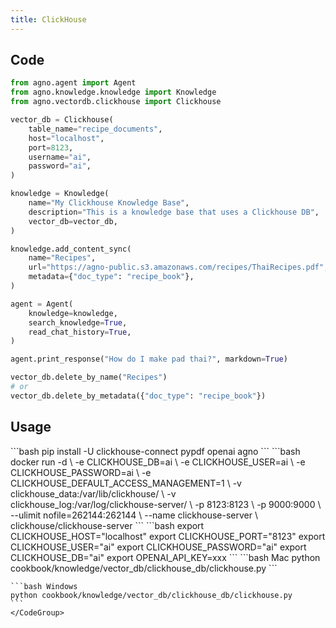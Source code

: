 ```yaml
---
title: ClickHouse 
---
```


## Code

```python cookbook/knowledge/vector_db/clickhouse_db/clickhouse.py
from agno.agent import Agent
from agno.knowledge.knowledge import Knowledge
from agno.vectordb.clickhouse import Clickhouse

vector_db = Clickhouse(
    table_name="recipe_documents",
    host="localhost",
    port=8123,
    username="ai",
    password="ai",
)

knowledge = Knowledge(
    name="My Clickhouse Knowledge Base",
    description="This is a knowledge base that uses a Clickhouse DB",
    vector_db=vector_db,
)

knowledge.add_content_sync(
    name="Recipes",
    url="https://agno-public.s3.amazonaws.com/recipes/ThaiRecipes.pdf",
    metadata={"doc_type": "recipe_book"},
)

agent = Agent(
    knowledge=knowledge,
    search_knowledge=True,
    read_chat_history=True,
)

agent.print_response("How do I make pad thai?", markdown=True)

vector_db.delete_by_name("Recipes")
# or
vector_db.delete_by_metadata({"doc_type": "recipe_book"})
```

## Usage

<Steps>
  <Snippet file="create-venv-step.mdx" />

  <Step title="Install libraries">
    ```bash
    pip install -U clickhouse-connect pypdf openai agno
    ```
  </Step>
  <Step title="Run ClickHouse">
    ```bash
 docker run -d \
  -e CLICKHOUSE_DB=ai \
  -e CLICKHOUSE_USER=ai \
  -e CLICKHOUSE_PASSWORD=ai \
  -e CLICKHOUSE_DEFAULT_ACCESS_MANAGEMENT=1 \
  -v clickhouse_data:/var/lib/clickhouse/ \
  -v clickhouse_log:/var/log/clickhouse-server/ \
  -p 8123:8123 \
  -p 9000:9000 \
  --ulimit nofile=262144:262144 \
  --name clickhouse-server \
  clickhouse/clickhouse-server
    ```
  </Step>
  <Step title="Set environment variables">
    ```bash
    export CLICKHOUSE_HOST="localhost"
    export CLICKHOUSE_PORT="8123"
    export CLICKHOUSE_USER="ai"
    export CLICKHOUSE_PASSWORD="ai"
    export CLICKHOUSE_DB="ai"
    export OPENAI_API_KEY=xxx
    ```
  </Step>
  <Step title="Run Agent">
    <CodeGroup>
    ```bash Mac
    python cookbook/knowledge/vector_db/clickhouse_db/clickhouse.py
    ```

    ```bash Windows
    python cookbook/knowledge/vector_db/clickhouse_db/clickhouse.py
    ```
    </CodeGroup>
  </Step>
</Steps>